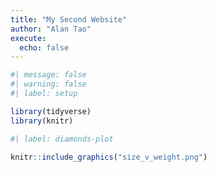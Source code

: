 ```yaml
---
title: "My Second Website"
author: "Alan Tao"
execute: 
  echo: false
---
```


```r
#| message: false
#| warning: false
#| label: setup

library(tidyverse)
library(knitr)
```

```r
#| label: diamonds-plot

knitr::include_graphics("size_v_weight.png")
```

